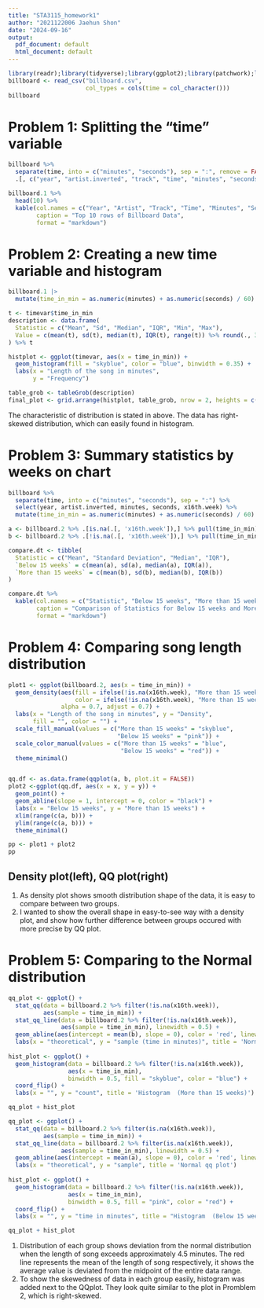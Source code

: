 ```yaml
---
title: "STA3115_homework1"
author: "2021122006 Jaehun Shon"
date: "2024-09-16"
output:
  pdf_document: default
  html_document: default
---
```


```r
library(readr);library(tidyverse);library(ggplot2);library(patchwork);library(gridExtra);library(knitr)
billboard <- read_csv("billboard.csv",
                      col_types = cols(time = col_character()))
billboard
```

# Problem 1: Splitting the "time" variable

```r
billboard %>% 
  separate(time, into = c("minutes", "seconds"), sep = ":", remove = FALSE) %>% 
  .[, c("year", "artist.inverted", "track", "time", "minutes", "seconds")] -> billboard.1

billboard.1 %>%
  head(10) %>%
  kable(col.names = c("Year", "Artist", "Track", "Time", "Minutes", "Seconds"),
        caption = "Top 10 rows of Billboard Data",
        format = "markdown")
```

# Problem 2: Creating a new time variable and histogram

```r
billboard.1 |> 
  mutate(time_in_min = as.numeric(minutes) + as.numeric(seconds) / 60) -> timevar

t <- timevar$time_in_min
description <- data.frame(
  Statistic = c("Mean", "Sd", "Median", "IQR", "Min", "Max"),
  Value = c(mean(t), sd(t), median(t), IQR(t), range(t)) %>% round(., 3)
) %>% t

histplot <- ggplot(timevar, aes(x = time_in_min)) +
  geom_histogram(fill = "skyblue", color = "blue", binwidth = 0.35) +
  labs(x = "Length of the song in minutes",
       y = "Frequency")

table_grob <- tableGrob(description)
final_plot <- grid.arrange(histplot, table_grob, nrow = 2, heights = c(3/4, 1/4))
```
 The characteristic of distribution is stated in above. The data has right-skewed distribution, which can easily found in histogram.

# Problem 3: Summary statistics by weeks on chart

```r
billboard %>%
  separate(time, into = c("minutes", "seconds"), sep = ":") %>%
  select(year, artist.inverted, minutes, seconds, x16th.week) %>%
  mutate(time_in_min = as.numeric(minutes) + as.numeric(seconds) / 60) -> billboard.2

a <- billboard.2 %>% .[is.na(.[, 'x16th.week']),] %>% pull(time_in_min) # below 15
b <- billboard.2 %>% .[!is.na(.[, 'x16th.week']),] %>% pull(time_in_min) # more than 15

compare.dt <- tibble(
  Statistic = c("Mean", "Standard Deviation", "Median", "IQR"),
  `Below 15 weeks` = c(mean(a), sd(a), median(a), IQR(a)),
  `More than 15 weeks` = c(mean(b), sd(b), median(b), IQR(b))
)

compare.dt %>%
  kable(col.names = c("Statistic", "Below 15 weeks", "More than 15 weeks"),
        caption = "Comparison of Statistics for Below 15 weeks and More than 15 weeks in song length",
        format = "markdown")
```

# Problem 4: Comparing song length distribution

```r
plot1 <- ggplot(billboard.2, aes(x = time_in_min)) +
  geom_density(aes(fill = ifelse(!is.na(x16th.week), "More than 15 weeks", "Below 15 weeks"),
                   color = ifelse(!is.na(x16th.week), "More than 15 weeks", "Below 15 weeks")),
               alpha = 0.7, adjust = 0.7) +
  labs(x = "Length of the song in minutes", y = "Density", 
       fill = "", color = "") +
  scale_fill_manual(values = c("More than 15 weeks" = "skyblue",
                               "Below 15 weeks" = "pink")) +
  scale_color_manual(values = c("More than 15 weeks" = "blue",
                                "Below 15 weeks" = "red")) +
  theme_minimal()


qq.df <- as.data.frame(qqplot(a, b, plot.it = FALSE))
plot2 <-ggplot(qq.df, aes(x = x, y = y)) +
  geom_point() +
  geom_abline(slope = 1, intercept = 0, color = "black") +
  labs(x = "Below 15 weeks", y = "More than 15 weeks") +
  xlim(range(c(a, b))) +
  ylim(range(c(a, b))) +
  theme_minimal()

pp <- plot1 + plot2
pp
```

## Density plot(left), QQ plot(right)
 
1. As density plot shows smooth distribution shape of the data, it is easy to compare between two groups.
2. I wanted to show the overall shape in easy-to-see way with a density plot, and show how further difference between groups occured with more precise by QQ plot.

# Problem 5: Comparing to the Normal distribution

```r
qq_plot <- ggplot() +
  stat_qq(data = billboard.2 %>% filter(!is.na(x16th.week)),
          aes(sample = time_in_min)) +
  stat_qq_line(data = billboard.2 %>% filter(!is.na(x16th.week)),
               aes(sample = time_in_min), linewidth = 0.5) +
  geom_abline(aes(intercept = mean(b), slope = 0), color = 'red', linewidth = 0.1) +
  labs(x = "theoretical", y = "sample (time in minutes)", title = 'Normal qq plot')
  
hist_plot <- ggplot() +
  geom_histogram(data = billboard.2 %>% filter(!is.na(x16th.week)), 
                 aes(x = time_in_min),
                 binwidth = 0.5, fill = "skyblue", color = "blue") +
  coord_flip() +
  labs(x = "", y = "count", title = 'Histogram  (More than 15 weeks)')

qq_plot + hist_plot
```

```r
qq_plot <- ggplot() +
  stat_qq(data = billboard.2 %>% filter(is.na(x16th.week)),
          aes(sample = time_in_min)) +
  stat_qq_line(data = billboard.2 %>% filter(is.na(x16th.week)),
               aes(sample = time_in_min), linewidth = 0.5) +
  geom_abline(aes(intercept = mean(a), slope = 0), color = 'red', linewidth = 0.1) +
  labs(x = "theoretical", y = "sample", title = 'Normal qq plot')
  
hist_plot <- ggplot() +
  geom_histogram(data = billboard.2 %>% filter(!is.na(x16th.week)), 
                 aes(x = time_in_min),
                 binwidth = 0.5, fill = "pink", color = "red") +
  coord_flip() +
  labs(x = "", y = "time in minutes", title = "Histogram  (Below 15 weeks)")

qq_plot + hist_plot
```

1. Distribution of each group shows deviation from the normal distribution when the length of song exceeds approximately 4.5 minutes. The red line represents the mean of the length of song respectively, it shows the average value is deviated from the midpoint of the entire data range.
2. To show the skewedness of data in each group easily, histogram was added next to the QQplot. They look quite similar to the plot in Promblem 2, which is right-skewed.
